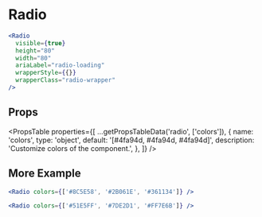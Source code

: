 ---
---


# Radio

```jsx live
<Radio
  visible={true}
  height="80"
  width="80"
  ariaLabel="radio-loading"
  wrapperStyle={{}}
  wrapperClass="radio-wrapper"
/>
```

## Props

<PropsTable
  properties={[
    ...getPropsTableData('radio', ['colors']),
    {
      name: 'colors',
      type: 'object',
      default: '[#4fa94d, #4fa94d, #4fa94d]',
      description: 'Customize colors of the component.',
    },
  ]}
/>

## More Example

```jsx live
<Radio colors={['#8C5E58', '#2B061E', '#361134']} />
```

```jsx live
<Radio colors={['#51E5FF', '#7DE2D1', '#FF7E6B']} />
```
